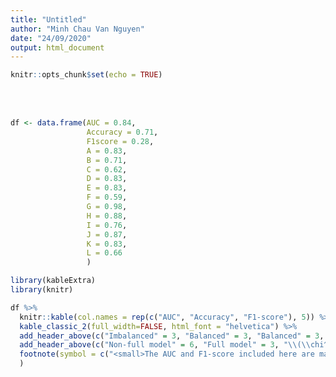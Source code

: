 ```yaml
---
title: "Untitled"
author: "Minh Chau Van Nguyen"
date: "24/09/2020"
output: html_document
---
```


```r
knitr::opts_chunk$set(echo = TRUE)
```

<br>
<br>

```r
df <- data.frame(AUC = 0.84,
                 Accuracy = 0.71,
                 F1score = 0.28,
                 A = 0.83,
                 B = 0.71,
                 C = 0.62,
                 D = 0.83,
                 E = 0.83,
                 F = 0.59,
                 G = 0.98, 
                 H = 0.88, 
                 I = 0.76, 
                 J = 0.87, 
                 K = 0.83,
                 L = 0.66
                 )

library(kableExtra)
library(knitr) 

df %>%
  knitr::kable(col.names = rep(c("AUC", "Accuracy", "F1-score"), 5)) %>%
  kable_classic_2(full_width=FALSE, html_font = "helvetica") %>%
  add_header_above(c("Imbalanced" = 3, "Balanced" = 3, "Balanced" = 3, "Balanced" = 3, "Balanced" = 3), bold = TRUE, color = "dodgerblue") %>%
  add_header_above(c("Non-full model" = 6, "Full model" = 3, "\\(\\chi^2\\) model" = 3, "F-score model" = 3), bold = TRUE, color = "white", background = "#D7261E", align = "|c|") %>%
  footnote(symbol = c("<small>The AUC and F1-score included here are macro-averaged</small>"), escape = FALSE
  )
```